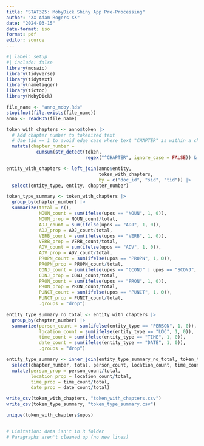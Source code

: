 ```yaml
---
title: "STAT325: MobyDick Shiny App Pre-Processing"
author: "XX Adam Rogers XX"
date: "2024-03-15"
date-format: iso
format: pdf
editor: source
---
```

  
```r
#| label: setup
#| include: false
library(mosaic)
library(tidyverse)
library(tidytext)
library(nametagger)
library(tictoc)
library(MobyDick)
```

```r
file_name <- "anno_moby.Rds"
stopifnot(file.exists(file_name))
anno <- readRDS(file_name)
```

```r
token_with_chapters <- anno$token |>
  # Add chapter number to tokenized text
  # Use tid == 1 to avoid edge case where text "CHAPTER" is within a chapter
  mutate(chapter_number = 
           cumsum(str_detect(token, 
                             regex("^CHAPTER", ignore_case = FALSE)) & tid == 1))

entity_with_chapters <- left_join(anno$entity, 
                                  token_with_chapters, 
                                  by = c("doc_id", "sid", "tid")) |>
  select(entity_type, entity, chapter_number)
```


```r
token_type_summary <- token_with_chapters |>
  group_by(chapter_number) |>
  summarize(total = n(),
            NOUN_count = sum(ifelse(upos == "NOUN", 1, 0)),
            NOUN_prop = NOUN_count/total,
            ADJ_count = sum(ifelse(upos == "ADJ", 1, 0)),
            ADJ_prop = ADJ_count/total,
            VERB_count = sum(ifelse(upos == "VERB", 1, 0)),
            VERB_prop = VERB_count/total,
            ADV_count = sum(ifelse(upos == "ADV", 1, 0)),
            ADV_prop = ADV_count/total,
            PROPN_count = sum(ifelse(upos == "PROPN", 1, 0)),
            PROPN_prop = PROPN_count/total,
            CONJ_count = sum(ifelse(upos == "CCONJ" | upos == "SCONJ", 1, 0)),
            CONJ_prop = CONJ_count/total,
            PRON_count = sum(ifelse(upos == "PRON", 1, 0)),
            PRON_prop = PRON_count/total,
            PUNCT_count = sum(ifelse(upos == "PUNCT", 1, 0)),
            PUNCT_prop = PUNCT_count/total,
            .groups = "drop")

entity_type_summary_no_total <- entity_with_chapters |>
  group_by(chapter_number) |>
  summarize(person_count = sum(ifelse(entity_type == "PERSON", 1, 0)),
            location_count = sum(ifelse(entity_type == "LOC", 1, 0)),
            time_count = sum(ifelse(entity_type == "TIME", 1, 0)),
            date_count = sum(ifelse(entity_type == "DATE", 1, 0)),
            .groups = "drop")

entity_type_summary <- inner_join(entity_type_summary_no_total, token_type_summary, by = "chapter_number") |>
  select(chapter_number, total, person_count, location_count, time_count, date_count) |>
  mutate(person_prop = person_count/total,
         location_prop = location_count/total,
         time_prop = time_count/total,
         date_prop = date_count/total)

write_csv(token_with_chapters, "token_with_chapters.csv")
write_csv(token_type_summary, "token_type_summary.csv")
```


```r
unique(token_with_chapters$upos)


# Limitation: data isn't in R folder
# Paragraphs aren't cleaned up (no new lines)

```
